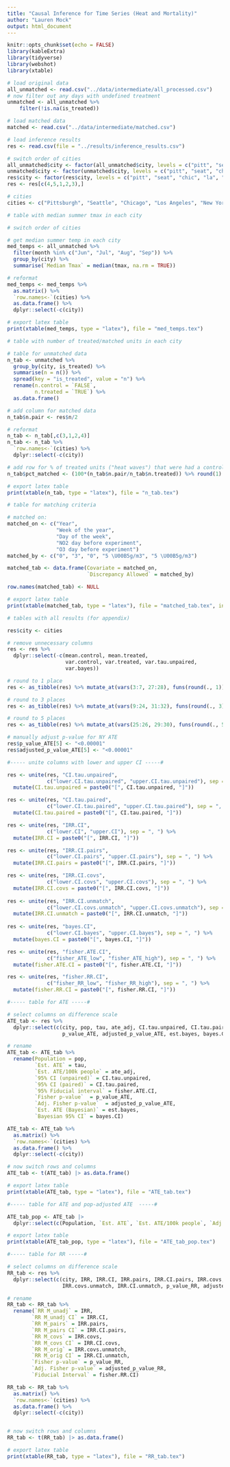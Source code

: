 ```yaml
---
title: "Causal Inference for Time Series (Heat and Mortality)"
author: "Lauren Mock"
output: html_document
---
```


```r
knitr::opts_chunk$set(echo = FALSE)
library(kableExtra)
library(tidyverse)
library(webshot)
library(xtable)

```

```r
# load original data
all_unmatched <- read.csv("../data/intermediate/all_processed.csv")
# now filter out any days with undefined treatment
unmatched <- all_unmatched %>%
    filter(!is.na(is_treated))

# load matched data
matched <- read.csv("../data/intermediate/matched.csv")

# load inference results
res <- read.csv(file = "../results/inference_results.csv")

# switch order of cities
all_unmatched$city <- factor(all_unmatched$city, levels = c("pitt", "seat", "chic", "la", "ny"))
unmatched$city <- factor(unmatched$city, levels = c("pitt", "seat", "chic", "la", "ny"))
res$city <- factor(res$city, levels = c("pitt", "seat", "chic", "la", "ny"))
res <- res[c(4,5,1,2,3),]

# cities
cities <- c("Pittsburgh", "Seattle", "Chicago", "Los Angeles", "New York")
```

```r
# table with median summer tmax in each city

# switch order of cities

# get median summer temp in each city
med_temps <- all_unmatched %>%
  filter(month %in% c("Jun", "Jul", "Aug", "Sep")) %>%
  group_by(city) %>%
  summarise(`Median Tmax` = median(tmax, na.rm = TRUE))

# reformat
med_temps <- med_temps %>%
  as.matrix() %>%
  `row.names<-`(cities) %>%
  as.data.frame() %>%
  dplyr::select(-c(city))

# export latex table
print(xtable(med_temps, type = "latex"), file = "med_temps.tex")

```

```r
# table with number of treated/matched units in each city

# table for unmatched data
n_tab <- unmatched %>%
  group_by(city, is_treated) %>%
  summarise(n = n()) %>%
  spread(key = "is_treated", value = "n") %>%
  rename(n.control = `FALSE`,
         n.treated = `TRUE`) %>%
  as.data.frame()

# add column for matched data
n_tab$n.pair <- res$n/2

# reformat
n_tab <- n_tab[,c(3,1,2,4)]
n_tab <- n_tab %>%
  `row.names<-`(cities) %>%
  dplyr::select(-c(city))

# add row for % of treated units ("heat waves") that were had a control match
n_tab$pct_matched <- (100*(n_tab$n.pair/n_tab$n.treated)) %>% round(1)

# export latex table
print(xtable(n_tab, type = "latex"), file = "n_tab.tex")
```

```r
# table for matching criteria

# matched on:
matched_on <- c("Year", 
                "Week of the year",
                "Day of the week",
                "NO2 day before experiment", 
                "O3 day before experiment")
matched_by <- c("0", "3", "0", "5 \U00B5g/m3", "5 \U00B5g/m3")

matched_tab <- data.frame(Covariate = matched_on,
                          `Discrepancy Allowed` = matched_by)

row.names(matched_tab) <- NULL

# export latex table
print(xtable(matched_tab, type = "latex"), file = "matched_tab.tex", include.rownames = FALSE)

```


```r

# tables with all results (for appendix)

res$city <- cities

# remove unnecessary columns
res <- res %>%
  dplyr::select(-c(mean.control, mean.treated, 
                   var.control, var.treated, var.tau.unpaired,
                   var.bayes))

# round to 1 place
res <- as_tibble(res) %>% mutate_at(vars(3:7, 27:28), funs(round(., 1)))

# round to 3 places
res <- as_tibble(res) %>% mutate_at(vars(9:24, 31:32), funs(round(., 3)))

# round to 5 places
res <- as_tibble(res) %>% mutate_at(vars(25:26, 29:30), funs(round(., 5)))

# manually adjust p-value for NY ATE
res$p_value_ATE[5] <- "<0.00001"
res$adjusted_p_value_ATE[5] <- "<0.00001"

#----- unite columns with lower and upper CI -----#

res <- unite(res, "CI.tau.unpaired", 
             c("lower.CI.tau.unpaired", "upper.CI.tau.unpaired"), sep = ", ") %>%
  mutate(CI.tau.unpaired = paste0("[", CI.tau.unpaired, "]"))

res <- unite(res, "CI.tau.paired", 
             c("lower.CI.tau.paired", "upper.CI.tau.paired"), sep = ", ") %>%
  mutate(CI.tau.paired = paste0("[", CI.tau.paired, "]"))

res <- unite(res, "IRR.CI", 
             c("lower.CI", "upper.CI"), sep = ", ") %>%
  mutate(IRR.CI = paste0("[", IRR.CI, "]"))

res <- unite(res, "IRR.CI.pairs", 
             c("lower.CI.pairs", "upper.CI.pairs"), sep = ", ") %>%
  mutate(IRR.CI.pairs = paste0("[", IRR.CI.pairs, "]"))

res <- unite(res, "IRR.CI.covs", 
             c("lower.CI.covs", "upper.CI.covs"), sep = ", ") %>%
  mutate(IRR.CI.covs = paste0("[", IRR.CI.covs, "]"))
  
res <- unite(res, "IRR.CI.unmatch", 
             c("lower.CI.covs.unmatch", "upper.CI.covs.unmatch"), sep = ", ") %>%
  mutate(IRR.CI.unmatch = paste0("[", IRR.CI.unmatch, "]"))
  
res <- unite(res, "bayes.CI", 
             c("lower.CI.bayes", "upper.CI.bayes"), sep = ", ") %>%
  mutate(bayes.CI = paste0("[", bayes.CI, "]"))

res <- unite(res, "fisher.ATE.CI", 
             c("fisher_ATE_low", "fisher_ATE_high"), sep = ", ") %>%
  mutate(fisher.ATE.CI = paste0("[", fisher.ATE.CI, "]"))

res <- unite(res, "fisher.RR.CI", 
             c("fisher_RR_low", "fisher_RR_high"), sep = ", ") %>%
  mutate(fisher.RR.CI = paste0("[", fisher.RR.CI, "]"))

```

```r

#----- table for ATE -----#

# select columns on difference scale
ATE_tab <- res %>%
  dplyr::select(c(city, pop, tau, ate_adj, CI.tau.unpaired, CI.tau.paired, fisher.ATE.CI,
                  p_value_ATE, adjusted_p_value_ATE, est.bayes, bayes.CI))

# rename
ATE_tab <- ATE_tab %>%
  rename(Population = pop,
         `Est. ATE` = tau,
         `Est. ATE/100k people` = ate_adj,
         `95% CI (unpaired)` = CI.tau.unpaired,
         `95% CI (paired)` = CI.tau.paired,
         `95% Fiducial interval` = fisher.ATE.CI,
         `Fisher p-value`  = p_value_ATE,
         `Adj. Fisher p-value`  = adjusted_p_value_ATE,
         `Est. ATE (Bayesian)` = est.bayes,
         `Bayesian 95% CI` = bayes.CI)

ATE_tab <- ATE_tab %>%
  as.matrix() %>%
  `row.names<-`(cities) %>%
  as.data.frame() %>%
  dplyr::select(-c(city))

# now switch rows and columns
ATE_tab <- t(ATE_tab) |> as.data.frame()

# export latex table
print(xtable(ATE_tab, type = "latex"), file = "ATE_tab.tex")

```

```r

#----- table for ATE and pop-adjusted ATE  -----#

ATE_tab_pop <- ATE_tab |>
  dplyr::select(c(Population, `Est. ATE`, `Est. ATE/100k people`, `Adj. Fisher p-value`))

# export latex table
print(xtable(ATE_tab_pop, type = "latex"), file = "ATE_tab_pop.tex")
```



```r

#----- table for RR -----#

# select columns on difference scale
RR_tab <- res %>%
  dplyr::select(c(city, IRR, IRR.CI, IRR.pairs, IRR.CI.pairs, IRR.covs, IRR.CI.covs,
                  IRR.covs.unmatch, IRR.CI.unmatch, p_value_RR, adjusted_p_value_RR, fisher.RR.CI))

# rename
RR_tab <- RR_tab %>%
  rename(`RR M_unadj` = IRR,
        `RR M_unadj CI` = IRR.CI,
        `RR M_pairs` = IRR.pairs,
        `RR M_pairs CI` = IRR.CI.pairs,
        `RR M_covs` = IRR.covs,
        `RR M_covs CI` = IRR.CI.covs,
        `RR M_orig` = IRR.covs.unmatch,
        `RR M_orig CI` = IRR.CI.unmatch,
        `Fisher p-value` = p_value_RR,
        `Adj. Fisher p-value` = adjusted_p_value_RR,
        `Fiducial Interval` = fisher.RR.CI)

RR_tab <- RR_tab %>%
  as.matrix() %>%
  `row.names<-`(cities) %>%
  as.data.frame() %>%
  dplyr::select(-c(city))


# now switch rows and columns
RR_tab <- t(RR_tab) |> as.data.frame()

# export latex table
print(xtable(RR_tab, type = "latex"), file = "RR_tab.tex")

```


